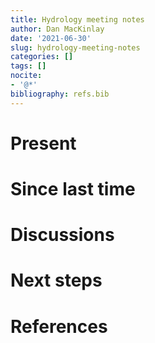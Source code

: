 ```yaml
---
title: Hydrology meeting notes
author: Dan MacKinlay
date: '2021-06-30'
slug: hydrology-meeting-notes
categories: []
tags: []
nocite:
- '@*'
bibliography: refs.bib
---
```


# Present


# Since last time

# Discussions



# Next steps


# References

::: {#refs}
:::

